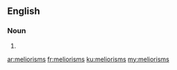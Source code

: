 ==English==

===Noun===
{{head|en|plural}}

# {{plural of|meliorism|lang=en|nocat=1}}

[[ar:meliorisms]]
[[fr:meliorisms]]
[[ku:meliorisms]]
[[my:meliorisms]]